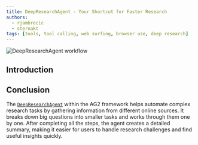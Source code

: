 ```yaml
---
title: DeepResearchAgent - Your Shortcut for Faster Research
authors:
  - rjambrecic
  - sternakt
tags: [tools, tool calling, web surfing, browser use, deep research]
---
```


![DeepResearchAgent workflow](/snippets/reference-agents/img/DeepResearchAgent.png)

## Introduction


<DeepResearch/>

## Conclusion

The [`DeepResearchAgent`](/docs/api-reference/autogen/agents/experimental/DeepResearchAgent) within the AG2 framework helps automate complex research tasks by gathering information from different online sources. It breaks down big questions into smaller tasks and works through them one by one. After completing all the steps, the agent creates a detailed summary, making it easier for users to handle research challenges and find useful insights quickly.
